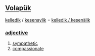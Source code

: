 == [[Volapük]] == 
[[keliedik]] / [[kesenaylik]] = [[keliedik / kesenälik]] 
=== [[adjective]] === 
# [[sympathetic]]
# [[compassionate]]